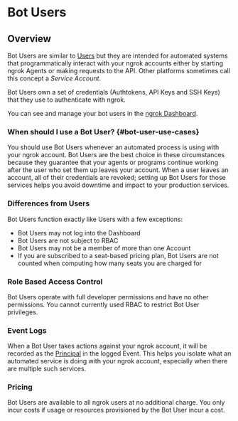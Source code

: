 # Bot Users

## Overview

Bot Users are similar to [Users](/iam/#users) but they are intended for
automated systems that programmatically interact with your ngrok accounts
either by starting ngrok Agents or making requests to the API. Other platforms
sometimes call this concept a _Service Account_.

Bot Users own a set of credentials (Authtokens, API Keys and SSH Keys) that
they use to authenticate with ngrok.

You can see and manage your bot users in the [ngrok
Dashboard](https://dashboard.ngrok.com/users/bots).

### When should I use a Bot User? {#bot-user-use-cases}

You should use Bot Users whenever an automated process is using with your ngrok
account. Bot Users are the best choice in these circumstances because they
guarantee that your agents or programs continue working after the user who set
them up leaves your account. When a user leaves an account, all of their
credentials are revoked; setting up Bot Users for those services helps you
avoid downtime and impact to your production services.

### Differences from Users

Bot Users function exactly like Users with a few exceptions:

- Bot Users may not log into the Dashboard
- Bot Users are not subject to RBAC
- Bot Users may not be a member of more than one Account
- If you are subscribed to a seat-based pricing plan, Bot Users are not counted
  when computing how many seats you are charged for

### Role Based Access Control

Bot Users operate with full developer permissions and have no other
permissions. You cannot currently used RBAC to restrict Bot User privileges.

### Event Logs

When a Bot User takes actions against your ngrok account, it will be recorded
as the [Principal](/obs/#principal-object) in the logged Event. This helps you
isolate what an automated service is doing with your ngrok account, especially
when there are multiple such services.

### Pricing

Bot Users are available to all ngrok users at no additional charge. You only
incur costs if usage or resources provisioned by the Bot User incur a cost.
